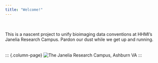 ```yaml
---
title: "Welcome!"
---
```

\
\
This is a nascent project to unify bioimaging data conventions at HHMI's Janelia Research Campus. Pardon our dust while we get up and running.
\
\
\
::: {.column-page}
![The Janelia Research Campus, Ashburn VA](images/janelia.jpg)
:::
